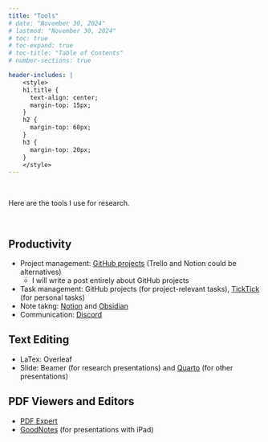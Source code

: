 ```yaml
---
title: "Tools"
# date: "November 30, 2024"
# lastmod: "November 30, 2024"
# toc: true
# toc-expand: true
# toc-title: "Table of Contents"
# number-sections: true

header-includes: |
    <style>
    h1.title {
      text-align: center;
      margin-top: 15px;
    }
    h2 {
      margin-top: 60px;
    }
    h3 {
      margin-top: 20px;
    }
    </style>
---
```


\

Here are the tools I use for research. 

\

## Productivity

- Project management: [GitHub projects](https://docs.github.com/en/issues/planning-and-tracking-with-projects/learning-about-projects/about-projects) (Trello and Notion could be alternatives)
  - I will write a post entirely about GitHub projects
- Task management: GitHub projects (for project-relevant tasks), [TickTick](https://ticktick.com/?language=en_US) (for personal tasks)
- Note takng: [Notion](https://www.notion.com/) and [Obsidian](https://obsidian.md/)
- Communication: [Discord](https://discord.com/)


## Text Editing

- LaTex: Overleaf
- Slide: Beamer (for research presentations) and [Quarto](https://quarto.org/) (for other presentations)


## PDF Viewers and Editors

- [PDF Expert](https://pdfexpert.com/)
- [GoodNotes](https://www.goodnotes.com/) (for presentations with iPad)
